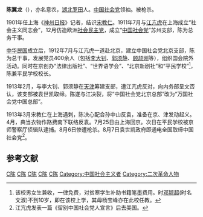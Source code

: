 '''陈翼龙'''（{{bd|1886年||1913年|8月6日}}），亦名意农，[[湖北|湖北]][[罗田|罗田]]人。[[中国社会党|中国社会党]]领袖。被枪杀。

1901年任上海《[[神州日报|神州日报]]》记者，结识[[宋教仁|宋教仁]]。1911年7月与[[江亢虎|江亢虎]]在上海成立“社会主义同志会”，12月仿造欧洲[[社会民主党|社会民主党]]，成立“[[中国社会党|中国社会党]]”苏州支部，陈为总务干事。

[[中华民国|中华民国]]成立后，1912年7月与江亢虎一道赴北京，建立中国社会党北京支部，陈为总干事，发展党员400余人（包括[[李大钊|李大钊]]、[[郭须静|郭须静]]、[[顾颉刚|顾颉刚]]等），组织国会院外活动。同时在京创办“法律出版社”、“世界语学会”、“北京新剧社”和“平民学校”<ref>该校男女生兼收，一律免费，对贫寒学生补助书籍笔墨费用。时[[邓颖超|邓颖超]](时名文淑)不到10岁，即在该校上学，其母杨宝峰亦在此校任教。</ref>，陈兼平民学校校长。

1913年2月，与李大钊、郭须静在[[天津|天津]]筹建支部，遭江亢虎反对，向内务部呈文否认，该支部被袁世凯取缔。陈遂与江决裂，将“中国社会党北京总部”改为“万国社会党中国总部”。

1913年3月宋教仁在上海遇刺，陈决心配合孙中山反袁，准备在京、津发动起义。4月，典当衣物作路费南下联络反袁。7月25日由上海回京。次日在平民学校被京师警察厅侦辑队逮捕。8月6日惨遭枪杀。8月7日袁世凯政府即通电全国取缔中国社会党<ref>江亢虎发表一篇《留别中国社会党人宣言》后去美国。</ref>。

==参考文献==
<div class="references-small">
<references />
</div>

[[Category:中华民国大陆时期政治人物|C陈]]
[[Category:中国教育家|C陈]]
[[Category:羅田人|C陈]]
[[Category:被中华民国处决者|C陈]]
[[Category:中国世界语者|C陈]]
[[Category:中国社会主义者|Category:中国社会主义者]]
[[Category:二次革命人物|Category:二次革命人物]]